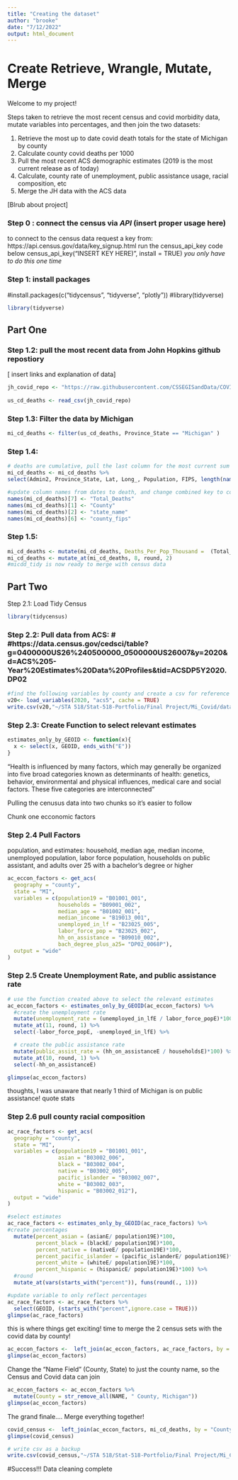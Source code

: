 ```yaml
---
title: "Creating the dataset"
author: "brooke"
date: "7/12/2022"
output: html_document
---
```


# Create Retrieve, Wrangle, Mutate, Merge
Welcome to my project!


Steps taken to retrieve the most recent census and covid morbidity data, mutate variables into percentages, and then join the two datasets:


1) Retrieve the most up to date covid death totals for the state of Michigan by county
2) Calculate county covid deaths per 1000
3) Pull the most recent ACS demographic estimates (2019 is the most current release as of today)
4) Calculate, county rate of unemployment, public assistance usage, racial composition, etc
5) Merge the JH data with the ACS data





[Blrub about project]


### Step 0 : connect the census via *API* (insert proper usage here)
to connect to the census data request a key from: https://api.census.gov/data/key_signup.html
run the census_api_key code below
census_api_key("INSERT KEY HERE)", install = TRUE)
*you only have to do this one time*


### Step 1: install packages
#install.packages(c("tidycensus", "tidyverse", "plotly"))
#library(tidyverse)


```r
library(tidyverse)

```

## Part One

### Step 1.2:  pull the most recent data from John Hopkins github repostiory 
[ insert links and explanation of data]

```r

jh_covid_repo <- "https://raw.githubusercontent.com/CSSEGISandData/COVID-19/master/csse_covid_19_data/csse_covid_19_time_series/time_series_covid19_deaths_US.csv"
  
us_cd_deaths <- read_csv(jh_covid_repo)

```
### Step 1.3:  Filter the data by Michigan 

```r
mi_cd_deaths <- filter(us_cd_deaths, Province_State == "Michigan" )
```



### Step 1.4: 
```r
# deaths are cumulative, pull the last column for the most current sum
mi_cd_deaths <- mi_cd_deaths %>% 
select(Admin2, Province_State, Lat, Long_, Population, FIPS, length(names(mi_cd_deaths)))

#update column names from dates to death, and change combined key to county for joins later
names(mi_cd_deaths)[7] <- "Total_Deaths"
names(mi_cd_deaths)[1] <- "County"
names(mi_cd_deaths)[2] <- "state_name"
names(mi_cd_deaths)[6] <- "county_fips"

```


### Step 1.5: 
```r
mi_cd_deaths <- mutate(mi_cd_deaths, Deaths_Per_Pop_Thousand =  (Total_Deaths / (Population / 1000 )))
mi_cd_deaths <- mutate_at(mi_cd_deaths, 8, round, 2)
#micdd_tidy is now ready to merge with census data

```

## Part Two

Step 2.1: Load Tidy Census
```r
library(tidycensus)
```


### Step 2.2: Pull data from ACS: # #https://data.census.gov/cedsci/table?g=0400000US26%240500000_0500000US26007&y=2020&d=ACS%205-Year%20Estimates%20Data%20Profiles&tid=ACSDP5Y2020.DP02
```r
#find the following variables by county and create a csv for reference
v20<- load_variables(2020, "acs5", cache = TRUE)
write.csv(v20,"~/STA 518/Stat-518-Portfolio/Final Project/Mi_Covid/data/variable_names")

```

### Step 2.3: Create Function to select relevant estimates 
```r
estimates_only_by_GEOID <- function(x){
  x <- select(x, GEOID, ends_with("E")) 
}

```


"Health is influenced by many factors, which may generally be organized into five broad categories known as determinants of health: genetics, behavior, environmental and physical influences, medical care and social factors. These five categories are interconnected"

Pulling the cenusus data into two chunks so it's easier to follow

Chunk one ecconomic factors

### Step 2.4 Pull Factors 
population, and estimates: household, median age, median income, unemployed population, labor force population, households on public assistant,  and adults over 25 with a bachelor's degree or higher

```r
ac_eccon_factors <- get_acs(
  geography = "county",
  state = "MI",
  variables = c(population19 = "B01001_001",
                households = "B09001_002",
                median_age = "B01002_001",
                median_income = "B19013_001",
                unemployed_in_lf = "B23025_005",
                labor_force_pop = "B23025_002",
                hh_on_assistance = "B09010_002",
                bach_degree_plus_a25= "DP02_0068P"),
  output = "wide"
) 

```
### Step 2.5 Create Unemployment Rate, and public assistance rate



```r
# use the function created above to select the relevant estimates 
ac_eccon_factors <- estimates_only_by_GEOID(ac_eccon_factors) %>% 
  #create the unemployment rate
  mutate(unemployment_rate = (unemployed_in_lfE / labor_force_popE)*100) %>% 
  mutate_at(11, round, 1) %>% 
  select(-labor_force_popE, -unemployed_in_lfE) %>% 

  # create the public assistance rate
  mutate(public_assist_rate = (hh_on_assistanceE / householdsE)*100) %>% 
  mutate_at(10, round, 1) %>% 
  select(-hh_on_assistanceE)

glimpse(ac_eccon_factors)

```

thoughts, I was unaware that nearly 1 third of Michigan is on public assistance!
quote stats

### Step 2.6 pull county racial composition

```r
ac_race_factors <- get_acs(
  geography = "county",
  state = "MI",
  variables = c(population19 = "B01001_001",
                asian = "B03002_006",
                black = "B03002_004",
                native = "B03002_005",
                pacific_islander = "B03002_007",
                white = "B03002_003",
                hispanic = "B03002_012"),
  output = "wide"
)

```
```r
#select estimates
ac_race_factors <- estimates_only_by_GEOID(ac_race_factors) %>% 
#create percentages  
  mutate(percent_asian = (asianE/ population19E)*100,
         percent_black = (blackE/ population19E)*100,
         percent_native = (nativeE/ population19E)*100,
         percent_pacific_islander = (pacific_islanderE/ population19E)*100,
         percent_white = (whiteE/ population19E)*100,
         percent_hispanic = (hispanicE/ population19E)*100) %>% 
  #round
  mutate_at(vars(starts_with("percent")), funs(round(., 1)))

#update variable to only reflect percentages
ac_race_factors <- ac_race_factors %>% 
  select(GEOID, (starts_with("percent",ignore.case = TRUE)))
glimpse(ac_race_factors)
```

this is where things get exciting!
time to merge the 2 census sets with the covid data by county!


```r
ac_eccon_factors <-  left_join(ac_eccon_factors, ac_race_factors, by = "GEOID")
glimpse(ac_eccon_factors)
```
Change the "Name Field" (County, State) to just the county name, so the Census and Covid data can join 
```r
ac_eccon_factors <- ac_eccon_factors %>% 
  mutate(County = str_remove_all(NAME, " County, Michigan"))
glimpse(ac_eccon_factors)
```


The grand finale.... Merge everything together!

```r
covid_census <-  left_join(ac_eccon_factors, mi_cd_deaths, by = "County")
glimpse(covid_census)

# write csv as a backup
write.csv(covid_census,"~/STA 518/Stat-518-Portfolio/Final Project/Mi_Covid/data/covid_census.csv")
```

#Success!!! Data cleaning complete

